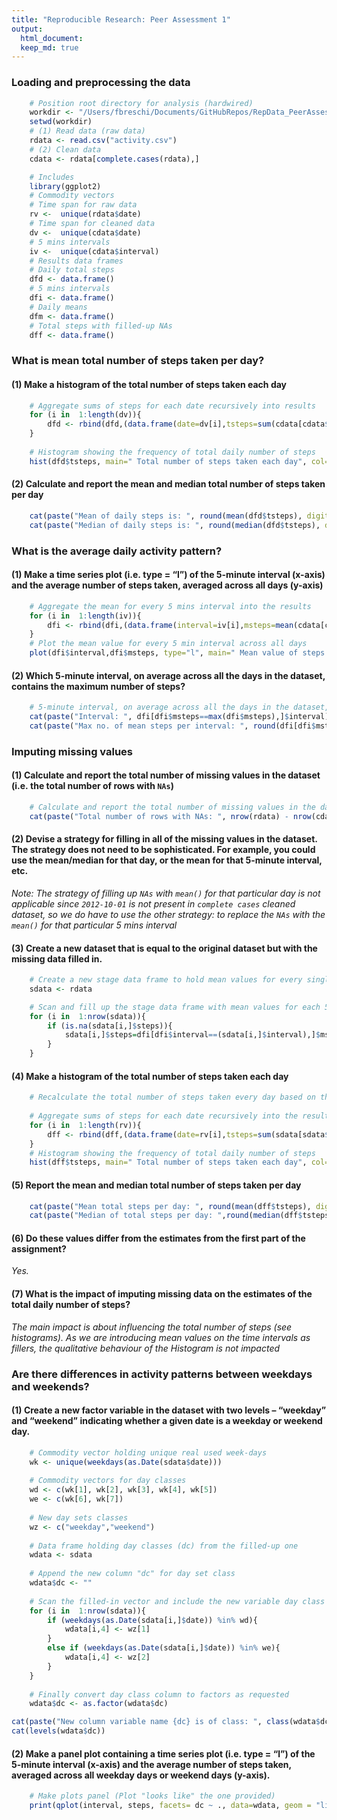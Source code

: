 ```yaml
---
title: "Reproducible Research: Peer Assessment 1"
output: 
  html_document:
  keep_md: true
---
```


### Loading and preprocessing the data

```r
    # Position root directory for analysis (hardwired)
    workdir <- "/Users/fbreschi/Documents/GitHubRepos/RepData_PeerAssessment1"
    setwd(workdir)    
    # (1) Read data (raw data)
    rdata <- read.csv("activity.csv")    
    # (2) Clean data
    cdata <- rdata[complete.cases(rdata),]
```
```r
    # Includes
    library(ggplot2)
    # Commodity vectors    
    # Time span for raw data
    rv <-  unique(rdata$date)  
    # Time span for cleaned data
    dv <-  unique(cdata$date)    
    # 5 mins intervals
    iv <-  unique(cdata$interval)    
    # Results data frames    
    # Daily total steps
    dfd <- data.frame()   
    # 5 mins intervals
    dfi <- data.frame()
    # Daily means
    dfm <- data.frame()  
    # Total steps with filled-up NAs
    dff <- data.frame()
```

### What is mean total number of steps taken per day?

#### (1) Make a histogram of the total number of steps taken each day

```r
    # Aggregate sums of steps for each date recursively into results
    for (i in  1:length(dv)){ 
        dfd <- rbind(dfd,(data.frame(date=dv[i],tsteps=sum(cdata[cdata$date==dv[i],]$steps))))
    }
    
    # Histogram showing the frequency of total daily number of steps 
    hist(dfd$tsteps, main=" Total number of steps taken each day", col="yellow", breaks=5, xlab="Number of steps", xlim=c(0,25000),ylim=c(0,30))
```

#### (2) Calculate and report the mean and median total number of steps taken per day

```r
    cat(paste("Mean of daily steps is: ", round(mean(dfd$tsteps), digits=2)))
    cat(paste("Median of daily steps is: ", round(median(dfd$tsteps), digits=2)))
```

### What is the average daily activity pattern?
#### (1) Make a time series plot (i.e. type = "l") of the 5-minute interval (x-axis) and the average number of steps taken, averaged across all days (y-axis)

```r
    # Aggregate the mean for every 5 mins interval into the results
    for (i in  1:length(iv)){ 
        dfi <- rbind(dfi,(data.frame(interval=iv[i],msteps=mean(cdata[cdata$interval==iv[i],]$steps))))
    }   
    # Plot the mean value for every 5 min interval across all days
    plot(dfi$interval,dfi$msteps, type="l", main=" Mean value of steps per 5 mins interval", xlab="5 mins intervals", ylab="Average steps", xlim=c(0,2500),ylim=c(0,250), col="blue")
```

#### (2) Which 5-minute interval, on average across all the days in the dataset, contains the maximum number of steps?

```r
    # 5-minute interval, on average across all the days in the dataset, containing the maximum number of steps
    cat(paste("Interval: ", dfi[dfi$msteps==max(dfi$msteps),]$interval))
    cat(paste("Max no. of mean steps per interval: ", round(dfi[dfi$msteps==max(dfi$msteps),]$msteps, digits=2)))
```

### Imputing missing values

#### (1) Calculate and report the total number of missing values in the dataset (i.e. the total number of rows with ```NAs```)
```r
    # Calculate and report the total number of missing values in the dataset
    cat(paste("Total number of rows with NAs: ", nrow(rdata) - nrow(cdata)))
```

#### (2) Devise a strategy for filling in all of the missing values in the dataset. The strategy does not need to be sophisticated. For example, you could use the mean/median for that day, or the mean for that 5-minute interval, etc.
*Note: The strategy of filling up ```NAs``` with ```mean()``` for that particular day is not applicable since ```2012-10-01``` is not present in ```complete cases``` cleaned dataset, so we do have to use the other strategy: to replace the ```NAs``` with the ```mean()``` for that particular 5 mins interval*

#### (3) Create a new dataset that is equal to the original dataset but with the missing data filled in.

```r
    # Create a new stage data frame to hold mean values for every single day from raw data accordingly with strategy
    sdata <- rdata

    # Scan and fill up the stage data frame with mean values for each 5 min interval (we do already have that info)
    for (i in  1:nrow(sdata)){ 
        if (is.na(sdata[i,]$steps)){
            sdata[i,]$steps=dfi[dfi$interval==(sdata[i,]$interval),]$msteps
        }
    }
```

#### (4) Make a histogram of the total number of steps taken each day

```r
    # Recalculate the total number of steps taken every day based on the new data frame
    
    # Aggregate sums of steps for each date recursively into the results dfd
    for (i in  1:length(rv)){ 
        dff <- rbind(dff,(data.frame(date=rv[i],tsteps=sum(sdata[sdata$date==rv[i],]$steps))))
    }
    # Histogram showing the frequency of total daily number of steps 
    hist(dff$tsteps, main=" Total number of steps taken each day", col="yellow", breaks=5, xlab="Number of steps", xlim=c(0,25000),ylim=c(0,40))
```

#### (5) Report the mean and median total number of steps taken per day

```r
    cat(paste("Mean total steps per day: ", round(mean(dff$tsteps), digits=2)))
    cat(paste("Median of total steps per day: ",round(median(dff$tsteps), digits=2)))
```

#### (6) Do these values differ from the estimates from the first part of the assignment? 

*Yes.*

#### (7) What is the impact of imputing missing data on the estimates of the total daily number of steps?

*The main impact is about influencing the total number of steps (see histograms). As we are introducing mean values on the time intervals as fillers, the qualitative behaviour of the Histogram is not impacted*

### Are there differences in activity patterns between weekdays and weekends?

#### (1) Create a new factor variable in the dataset with two levels -- "weekday" and "weekend" indicating whether a given date is a weekday or weekend day.

```r
    # Commodity vector holding unique real used week-days
    wk <- unique(weekdays(as.Date(sdata$date))) 
    
    # Commodity vectors for day classes
    wd <- c(wk[1], wk[2], wk[3], wk[4], wk[5])
    we <- c(wk[6], wk[7])
    
    # New day sets classes
    wz <- c("weekday","weekend")
    
    # Data frame holding day classes (dc) from the filled-up one
    wdata <- sdata
    
    # Append the new column "dc" for day set class
    wdata$dc <- ""
    
    # Scan the filled-in vector and include the new variable day class as "weekday" | "weekend"
    for (i in  1:nrow(sdata)){ 
        if (weekdays(as.Date(sdata[i,]$date)) %in% wd){
            wdata[i,4] <- wz[1]
        }
        else if (weekdays(as.Date(sdata[i,]$date)) %in% we){
            wdata[i,4] <- wz[2]
        }
    }
    
    # Finally convert day class column to factors as requested
    wdata$dc <- as.factor(wdata$dc)
 ```
```r
cat(paste("New column variable name {dc} is of class: ", class(wdata$dc)))
cat(levels(wdata$dc))
```

#### (2) Make a panel plot containing a time series plot (i.e. type = "l") of the 5-minute interval (x-axis) and the average number of steps taken, averaged across all weekday days or weekend days (y-axis).

```r
    # Make plots panel (Plot "looks like" the one provided)
    print(qplot(interval, steps, facets= dc ~ ., data=wdata, geom = "line", xlab="Interval", ylab="Number of Steps", main=c("WeekDays-WeekEnds comparison panel")))
```

